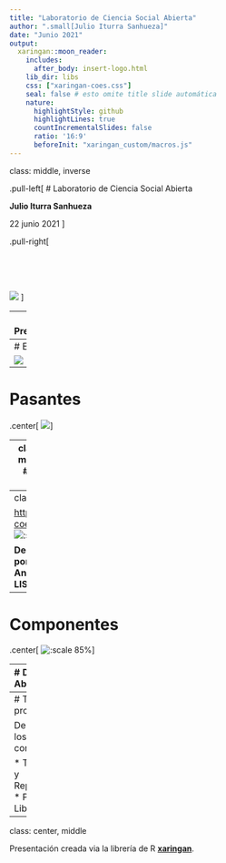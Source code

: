 ```yaml
---
title: "Laboratorio de Ciencia Social Abierta"
author: ".small[Julio Iturra Sanhueza]"
date: "Junio 2021"
output:
  xaringan::moon_reader:
    includes:
      after_body: insert-logo.html
    lib_dir: libs
    css: ["xaringan-coes.css"]
    seal: false # esto omite title slide automática
    nature:
      highlightStyle: github
      highlightLines: true
      countIncrementalSlides: false
      ratio: '16:9'
      beforeInit: "xaringan_custom/macros.js"
---
```


class: middle, inverse

.pull-left[
# Laboratorio de Ciencia Social Abierta

**Julio Iturra Sanhueza**

22 junio 2021
]

.pull-right[

<br>
<br>
<br>

![](images/COES_Logo_mediano.png)
]

---
# Presentación

> El **Laboratorio de Ciencia Social Abierta** es una iniciativa del Centro de Estudios de Conflicto y Cohesión Social (COES) que tiene como propósito ser una guía para el desarrollo de una ciencia social abierta y reproducible para la comunidad científica y la ciudadanía. Nos enfocamos en promover y construir **herramientas de los tres componentes** principales de la ciencia abierta: (1) apertura de datos, (2) análisis reproducibles y (3) publicaciones libres.

<br>
<br>
<br>
.center[![:scale 50%](https://lisa-coes.netlify.app/img/carousel/lisa-blanco.png)]

---
# Equipo

![](images/integrantes.PNG)

---

# Pasantes

.center[
![](images/pasantes.PNG)
]

---
class: inverse, middle, center
# Desarrollo sitio web

---
class: center

[https://lisa-coes.netlify.app/](https://lisa-coes.netlify.app/)
![:scale 80%](images/sitioweb.PNG)


**Desarrollado por Valentina Andrade de LISA**
---
# Componentes 
.center[
![:scale 85%](images/componentes.PNG)
]

---
# Datos Abiertos

.pull-left[
## Guía para la apertura de Datos
  * Paso 1: ¿Qué es lo que necesito?
  * Paso 2: ¿Cómo darle en un formato aceptable?
    1. Bases de Datos
    2. Cuestionario
    3. Libro de códigos
      * Guía: [¿Cómo hacer un libro de códigos?](https://lisa-coes.netlify.app/como-hacer-codebook/)
  * Paso 3 : ¿Cómo publicar? (Video)
]  


.pull-right[
<iframe width="560" height="315" src="https://www.youtube.com/embed/kFhxs-EfUqA" title="YouTube video player" frameborder="0" allow="accelerometer; autoplay; clipboard-write; encrypted-media; gyroscope; picture-in-picture" allowfullscreen></iframe>
]



---
# Trabajo en proceso

Desarrollo de los siguientes componentes:

* Transparencia y Reproducibilidad
* Publicaciones Libres


---
class: center, middle

Presentación creada via la librería de R [**xaringan**](https://github.com/yihui/xaringan).





